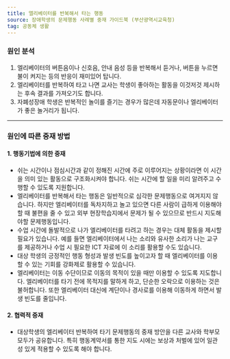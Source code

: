 ```yaml
---
title: 엘리베이터를 반복해서 타는 행동
source: 장애학생의 문제행동 사례별 중재 가이드북 (부산광역시교육청)
tag: 공동체 생활
---
```


### 원인 분석

1. 엘리베이터의 버튼음이나 신호음, 안내 음성 등을 반복해서 듣거나, 버튼을 누르면 불이 켜지는 등의 반응이 재미있어 탑니다.
2. 엘리베이터를 반복하여 타고 나면 교사는 학생이 좋아하는 활동을 이것저것 제시하는 후속 결과를 가져오기도 합니다.
3. 자폐성장애 학생은 반복적인 놀이를 즐기는 경우가 많은데 자동문이나 엘리베이터가 좋은 놀거리가 됩니다.

---

### 원인에 따른 중재 방법

#### 1. 행동기법에 의한 중재

- 쉬는 시간이나 점심시간과 같이 정해진 시간에 주로 이루어지는 상황이라면 이 시간을 의미 있는 활동으로 구조화시켜야 합니다. 쉬는 시간에 할 일을 미리 알려주고 수행할 수 있도록 지원합니다.
- 엘리베이터를 반복해서 타는 행동은 일반적으로 심각한 문제행동으로 여겨지지 않습니다. 하지만 엘리베이터를 독차지하고 놀고 있으면 다른 사람이 급하게 이용해야할 때 불편을 줄 수 있고 외부 현장학습지에서 문제가 될 수 있으므로 반드시 지도해야할 문제행동입니다.
- 수업 시간에 돌발적으로 나가 엘리베이터를 타려고 하는 경우는 대체 활동을 제시할 필요가 있습니다. 예를 들면 엘리베이터에서 나는 소리와 유사한 소리가 나는 교구를 제공하거나 수업 시 필요한 ICT 자료에 이 소리를 활용할 수도 있습니다.
- 대상 학생의 긍정적인 행동 형성과 발생 빈도를 높이고자 할 때 엘리베이터를 이용할 수 있는 기회를 강화제로 활용할 수 있습니다.
- 엘리베이터는 이동 수단이므로 이동의 목적이 있을 때만 이용할 수 있도록 지도합니다. 엘리베이터를 타기 전에 목적지를 말하게 하고, 단순한 오락으로 이용하는 것은 불허합니다. 또한 엘리베이터 대신에 계단이나 경사로를 이용해 이동하게 하면서 발생 빈도를 줄입니다.

#### 2. 협력적 중재

- 대상학생의 엘리베이터 반복하여 타기 문제행동의 중재 방안을 다른 교사와 학부모 모두가 공유합니다. 특히 행동계약서를 통한 지도 시에는 보상과 처벌에 있어 일관성 있게 적용할 수 있도록 해야 합니다.
